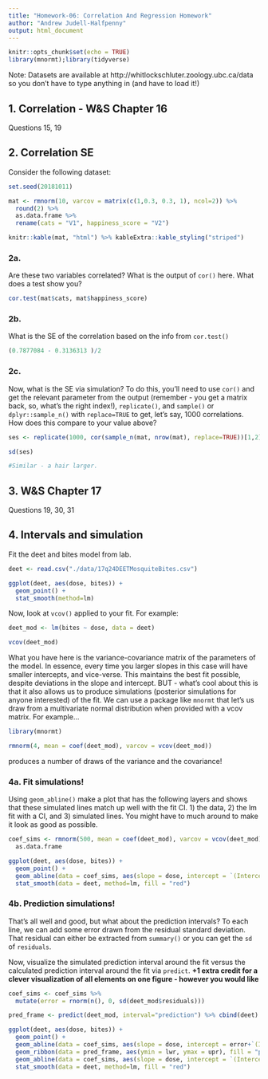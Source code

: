 ```yaml
---
title: "Homework-06: Correlation And Regression Homework"
author: "Andrew Judell-Halfpenny"
output: html_document
---
```


```r
knitr::opts_chunk$set(echo = TRUE)
library(mnormt);library(tidyverse)
```

Note: Datasets are available at http://whitlockschluter.zoology.ubc.ca/data so you don't have to type anything in (and have to load it!)  


## 1. Correlation - W&S Chapter 16

Questions 15, 19

## 2. Correlation SE

Consider the following dataset:

```r
set.seed(20181011)

mat <- rmnorm(10, varcov = matrix(c(1,0.3, 0.3, 1), ncol=2)) %>%
  round(2) %>%
  as.data.frame %>%
  rename(cats = "V1", happiness_score = "V2")

knitr::kable(mat, "html") %>% kableExtra::kable_styling("striped")

```

### 2a.
Are these two variables correlated? What is the output of `cor()` here. What does a test show you?

```r
cor.test(mat$cats, mat$happiness_score)
```

### 2b.
What is the SE of the correlation based on the info from `cor.test()`
```r
(0.7877084 - 0.3136313 )/2
```

### 2c.
Now, what is the SE via simulation? To do this, you'll need to use `cor()` and get the relevant parameter from the output (remember - you get a matrix back, so, what's the right index!), `replicate()`, and `sample()` or `dplyr::sample_n()` with `replace=TRUE` to get, let's say, 1000 correlations. How does this compare to your value above?

```r
ses <- replicate(1000, cor(sample_n(mat, nrow(mat), replace=TRUE))[1,2])

sd(ses)

#Similar - a hair larger.

```


## 3. W&S Chapter 17

Questions 19, 30, 31

## 4. Intervals and simulation

Fit the deet and bites model from lab.

```r
deet <- read.csv("./data/17q24DEETMosquiteBites.csv")

ggplot(deet, aes(dose, bites)) +
  geom_point() +
  stat_smooth(method=lm)


```

Now, look at `vcov()` applied to your fit. For example:

```r
deet_mod <- lm(bites ~ dose, data = deet)

vcov(deet_mod)
```

What you have here is the variance-covariance matrix of the parameters of the model. In essence, every time you larger slopes in this case will have smaller intercepts, and vice-verse. This maintains the best fit possible, despite deviations in the slope and intercept.  BUT - what's cool about this is that it also allows us to produce simulations (posterior simulations for anyone interested) of the fit. We can use a package like `mnormt` that let's us draw from a multivariate normal distribution when provided with a vcov matrix.  For example...


```r
library(mnormt)

rmnorm(4, mean = coef(deet_mod), varcov = vcov(deet_mod))
```

produces a number of draws of the variance and the covariance!

### 4a. Fit simulations!
Using `geom_abline()` make a plot that has the following layers and shows that these simulated lines match up well with the fit CI. 1) the data, 2) the lm fit with a CI, and 3) simulated lines. You might have to much around to make it look as good as possible.


```r
coef_sims <- rmnorm(500, mean = coef(deet_mod), varcov = vcov(deet_mod)) %>%
  as.data.frame

ggplot(deet, aes(dose, bites)) +
  geom_point() +
  geom_abline(data = coef_sims, aes(slope = dose, intercept = `(Intercept)`), alpha = 0.5) +
  stat_smooth(data = deet, method=lm, fill = "red")
```

### 4b. Prediction simulations!

That's all well and good, but what about the prediction intervals? To each line, we can add some error drawn from the residual standard deviation. That residual can either be extracted from `summary()` or you can get the `sd` of `residuals`.

Now, visualize the simulated prediction interval around the fit versus the calculated prediction interval around the fit via `predict`. **+1 extra credit for a clever visualization of all elements on one figure - however you would like**

```r
coef_sims <- coef_sims %>%
  mutate(error = rnorm(n(), 0, sd(deet_mod$residuals)))

pred_frame <- predict(deet_mod, interval="prediction") %>% cbind(deet)

ggplot(deet, aes(dose, bites)) +
  geom_point() +
  geom_abline(data = coef_sims, aes(slope = dose, intercept = error+`(Intercept)`), alpha = 0.5, color = "orange") +
  geom_ribbon(data = pred_frame, aes(ymin = lwr, ymax = upr), fill = "purple", alpha = 0.5) +
  geom_abline(data = coef_sims, aes(slope = dose, intercept = `(Intercept)`), alpha = 0.5) +
  stat_smooth(data = deet, method=lm, fill = "red")

```
